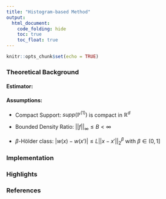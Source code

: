 ```yaml
---
title: "Histogram-based Method"
output: 
  html_document:
    code_folding: hide
    toc: true
    toc_float: true
---
```


```r
knitr::opts_chunk$set(echo = TRUE)
```

### Theoretical Background

#### Estimator:

#### Assumptions:

- Compact Support: $supp(\mathbb{P}^{(1)})$ is compact in $\mathbb{R}^{d}$

- Bounded Density Ratio: $||f||_{\infty} \leq B < \infty$

- $\beta$-Hölder class: $|w(x) - w(x')| \leq L||x - x'||_{2}^{\beta}$ with $\beta \in (0, 1]$

### Implementation


### Highlights


### References